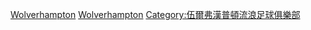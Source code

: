 {{football squad
|name        = 狼隊球員名單 
|teamname    = 伍尔弗汉普顿流浪者足球俱乐部
|title       = -{zh-hans:伍尔弗汉普顿流浪;zh-hk:狼隊;zh-tw:狼隊;}-
|bgcolor=Orange|textcolor=#000000|bordercolor=black
|list=<div>
{{football squad2 player|no=1|name=[[何塞·薩|-{zh-hans:萨;zh-hk:沙亞;zh-tw:薩}-]]}}
<!--{{football squad2 player|no=2|name={{link-en|基-亞納·赫韋爾|Ki-Jana Hoever|-{zh-hans:霍福尔;zh-hk:基賀華}-}}}}-->
{{football squad2 player|no=3|name={{le|雷恩·艾-洛利|Rayan Aït-Nouri|-{zh-hans:艾特-努里;zh-hk:艾-洛利}-}}}}
{{football squad2 player|no=5|name={{le|費爾南多·馬查爾|Fernando Marçal|-{zh-hans:马萨尔;zh-hk:馬卡爾;zh-tw:馬查爾;}-}}}}
{{football squad2 player|no=6|name={{le|般奴·佐達奧|Bruno Jordão|-{zh-hans:若尔当;zh-hk:佐達奧}-}}}}
{{football squad2 player|no=7|name=[[佩德羅·奈托|-{zh-hans:内托;zh-tw:奈托;zh-hk:尼圖;}-]]}}
{{football squad2 player|no=8|name=[[魯本·內維斯|-{zh-hans:内维斯;zh-hk:尼維斯;zh-tw:內維斯;}-]]}}
{{football squad2 player|no=9|name=[[劳尔·希门尼斯|-{zh-hans:希门尼斯;zh-hk:占美尼斯;zh-tw:希門尼斯;}-]]}}
{{football squad2 player|no=10|name=[[丹尼爾·波登塞|-{zh-hans:波登塞;zh-hk:普丹斯;zh-tw:波登塞;}-]]}}
{{football squad2 player|no=11|name=[[佛朗西斯科·特林康|-{zh-hans:特林康;zh-hk:查卡奧}-]]}}
{{football squad2 player|no=14|name={{le|耶爾森·莫斯克拉|Yerson Mosquera|-{zh-hans:莫斯凯拉 ;zh-hk:莫斯基拉}-}}}}
{{football squad2 player|no=15|name={{le|韋利·保尼|Willy Boly|-{zh-hans:波利;zh-hk:保利;zh-tw:保尼;}-}}}}
{{football squad2 player|no=16|name=[[干拿·高亞迪|-{zh-hans:科阿迪;zh-hk:高亞迪;zh-tw:高迪;}-]]}} [[File:Captain sports.svg|10px|link=隊長 (足球)|alt=队长]]
{{football squad2 player|no=17|name=[[法比奥·席尔瓦|-{zh-hans:席尔瓦;zh-hk:施華;zh-tw:席爾瓦;}-]]}}
{{football squad2 player|no=19|name=[[莊尼·奧圖|-{zh-hans:卡斯特罗;zh-hk:莊尼;zh-tw:卡斯特羅;}-]]}}
{{football squad2 player|no=20|name={{link-en|齐奎尼奥|Chiquinho (footballer, born 2000)|-{zh-hans:齐奎尼奥;zh-hk:捷堅奴;}-}}}}
{{football squad2 player|no=21|name=[[约翰·鲁迪|魯迪]]}}
{{football squad2 player|no=22|name=[[尼爾遜·施美度|-{zh-hans:塞梅多;zh-hk:施美度;zh-tw:塞梅多;}-]]}}
{{football squad2 player|no=23|name={{le|麥斯·基爾曼|Max Kilman|-{zh-hans:基尔曼;zh-hk:基爾文;zh-tw:基爾曼;}-}}}} 
{{football squad2 player|no=26|name=[[黃喜燦]]}}
{{football squad2 player|no=27|name={{le|路明·沙爾斯|Romain Saïss|-{zh-hans:塞斯;zh-hk:沙斯;zh-tw:沙爾斯;}-}}}}
{{football squad2 player|no=28|name=[[若昂·穆蒂尼奥|-{zh-hans:穆蒂尼奥;zh-hk:莫天奴;zh-tw:穆蒂尼奧;}-]]}}
{{football squad2 player|no=32|name=[[林德·登東科爾|-{zh-hans:登东克尔;zh-hk:丹當卡;zh-tw:登東科爾;}-]]}}
<!--
{{football squad2 player|no=37|name=[[阿當馬·查奧爾 (1996年)|-{zh-hans:查奥尔;zh-hk:查奧爾;}-]]}}
{{football squad2 player|no=--|name={{le|鄭相彬|Jung Sang-bin}}}}
{{football squad2 player|no=--|name=[[川邊駿]]}}
{{football squad2 player|no=--|name={{le|干拿·路蘭|Connor Ronan|-{zh-hans:罗南;zh-hk:路蘭}-}}}}
{{football squad2 player|no=18|name={{le|摩根·基比斯-韋特|Morgan Gibbs-White|-{zh-hans:吉布斯-怀特;zh-hk:基比斯-韋特}-}}}}
-->
{{football squad manager|name={{le|布魯諾·拉吉|Bruno Lage|-{zh-hans:布鲁诺;zh-tw:布魯諾;zh-hk:般奴;}-}}}}
</div>}}<noinclude>
{{Squad maintenance|update source=https://www.wolves.co.uk/team/first-team/}}
[[Category:英格兰足球俱乐部名单模板|Wolverhampton]]
[[Category:英超球會名單模板|Wolverhampton]]
[[Category:伍爾弗漢普頓流浪足球俱樂部]]
</noinclude>